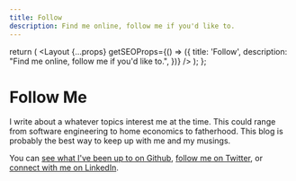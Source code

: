 ```yaml
---
title: Follow
description: Find me online, follow me if you'd like to.
---
```



  return (
    <Layout
      {...props}
      getSEOProps={() => ({
        title: 'Follow',
        description: "Find me online, follow me if you'd like to.",
      })}
    />
  );
};

# Follow Me

I write about a whatever topics interest me at the time. This could range from
software engineering to home economics to fatherhood. This blog is probably the
best way to keep up with me and my musings.

You can [see what I've been up to on Github](https://github.com/andrewtpoe),
[follow me on Twitter](https://twitter.com/andrewtpoe), or
[connect with me on LinkedIn](https://www.linkedin.com/in/andrewtpoe/).

